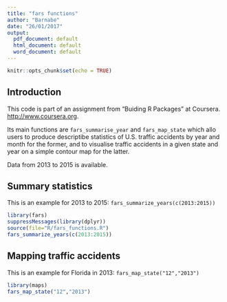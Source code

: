 ```yaml
---
title: "fars functions"
author: "Barnabe"
date: "26/01/2017"
output:
  pdf_document: default
  html_document: default
  word_document: default
---
```


```r
knitr::opts_chunk$set(echo = TRUE)
```

## Introduction

This code is part of an assignment from "Buiding R Packages" at Coursera. <http://www.coursera.org>.

Its main functions are `fars_summarise_year` and `fars_map_state` which allo users to produce descriptibe statistics of U.S. traffic accidents by year and month for the former, and to visualise traffic accidents in a given state and year on a simple contour map for the latter. 

Data from 2013 to 2015 is available.

## Summary statistics

This is an example for 2013 to 2015: `fars_summarize_years(c(2013:2015))`

```r
library(fars)
suppressMessages(library(dplyr))
source(file="R/fars_functions.R")
fars_summarize_years(c(2013:2015))
```

## Mapping traffic accidents

This is an example for Florida in 2013: `fars_map_state("12","2013")`

```r
library(maps)
fars_map_state("12","2013")
```


